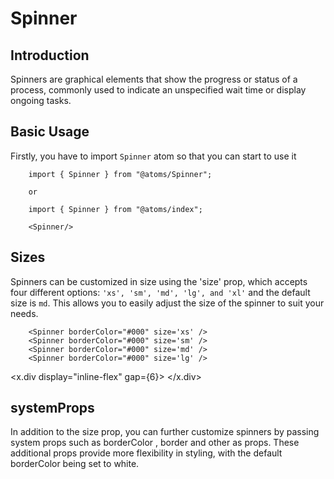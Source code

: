 

<MDXWrapper>
<Head>
	<title>Spinner Doc | OORSIG</title>
</Head>

# Spinner

## Introduction

Spinners are graphical elements that show the progress or status of a process, commonly used to indicate an unspecified wait time or display ongoing tasks.

## Basic Usage

Firstly, you have to import `Spinner` atom so that you can start to use it

```
	import { Spinner } from "@atoms/Spinner";

	or

	import { Spinner } from "@atoms/index";

	<Spinner/>
```

## Sizes

Spinners can be customized in size using the 'size' prop, which accepts four different options: `'xs', 'sm', 'md', 'lg', and 'xl'` and the default size is `md`. This allows you to easily adjust the size of the spinner to suit your needs.

```
	<Spinner borderColor="#000" size='xs' />
	<Spinner borderColor="#000" size='sm' />
	<Spinner borderColor="#000" size='md' />
	<Spinner borderColor="#000" size='lg' />
```

<x.div display="inline-flex" gap={6}>
  <Spinner borderColor="#000" size="xs" />
  <Spinner borderColor="#000" size="sm" />
  <Spinner borderColor="#000" size="md" />
  <Spinner borderColor="#000" size="lg" />
</x.div>

## systemProps

In addition to the size prop, you can further customize spinners by passing system props such as borderColor , border and other as props. These additional props provide more flexibility in styling, with the default borderColor being set to white.

<Spinner borderColor="#000" />

</MDXWrapper>
